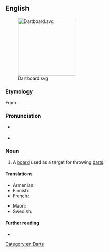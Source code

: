 ==English==
[[File:Dartboard.svg|right|180px]]

===Etymology===
From {{compound|dart|board|lang=en}}.

===Pronunciation===
* {{a|RP}} {{IPA|/ˈdɑːtbɔːd/|lang=en}}
* {{audio|en-us-dartboard.ogg|Audio (US)|lang=en}}

===Noun===
{{en-noun}}

# A [[board]] used as a target for throwing [[darts]].

====Translations====
{{trans-top|target for darts}}
* Armenian: {{t|hy|[[դարթսի տախտակ]]|sc=Armn}}
* Finnish: {{t+|fi|tikkataulu}}
* French: {{t+|fr|cible|f}}
{{trans-mid}}
* Maori: {{t|mi|papa kōpere}}
* Swedish: {{t|sv|piltavla|c}}
{{trans-bottom}}

====Further reading====
* {{pedialite|Darts}}

[[Category:en:Darts]]